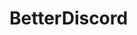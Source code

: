 # BetterDiscord


<Cards>
  <Card
    title="Crashes on launch after installing"
    href="betterdiscord/crashes-on-launch"
  ></Card>
  <Card    
    title="Can't click licence agreement box"
    href="betterdiscord/cant-click-box"
  ></Card>
  <Card
    title="Fails downloading .asar/assets file"
    href="betterdiscord/asar-assets"
  ></Card>
  <Card
    title="AutoStartRichPresence Issues"
    href="betterdiscord/autostartrichpresence"
  ></Card>
  <Card
    title="Find plugin / theme folder"
    href="betterdiscord/plugin-folder"
  ></Card>
  <Card
    title="Not showing in settings"
    href="betterdiscord/not-showing"
  ></Card>
  <Card
    title="Discord folder not detected"
    href="betterdiscord/folder-detection"
  ></Card>
</Cards>